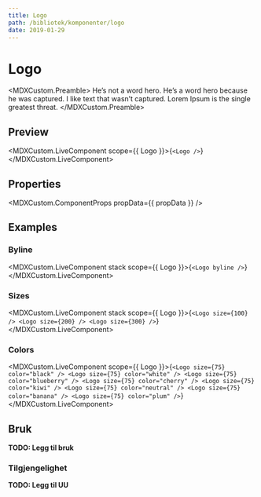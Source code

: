 ```yaml
---
title: Logo
path: /bibliotek/komponenter/logo
date: 2019-01-29
---
```



# Logo

<MDXCustom.Preamble>
  He’s not a word hero. He’s a word hero because he was captured. I like text that wasn’t captured. Lorem Ipsum is the single greatest
  threat.
</MDXCustom.Preamble>

## Preview

<MDXCustom.LiveComponent scope={{ Logo }}>{`<Logo />`}</MDXCustom.LiveComponent>

## Properties

<MDXCustom.ComponentProps propData={{ propData }} />

## Examples

### Byline

<MDXCustom.LiveComponent stack scope={{ Logo }}>{`
  <Logo byline />
`}</MDXCustom.LiveComponent>

### Sizes

<MDXCustom.LiveComponent stack scope={{ Logo }}>{`
  <Logo size={100} />
  <Logo size={200} />
  <Logo size={300} />
`}</MDXCustom.LiveComponent>

### Colors

<MDXCustom.LiveComponent scope={{ Logo }}>{`
  <Logo size={75} color="black" />
  <Logo size={75} color="white" />
  <Logo size={75} color="blueberry" />
  <Logo size={75} color="cherry" />
  <Logo size={75} color="kiwi" />
  <Logo size={75} color="neutral" />
  <Logo size={75} color="banana" />
  <Logo size={75} color="plum" />
`}</MDXCustom.LiveComponent>

## Bruk

**TODO: Legg til bruk**

### Tilgjengelighet

**TODO: Legg til UU**

